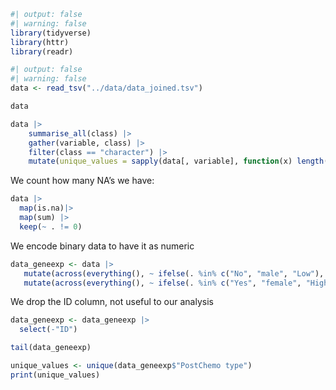 ```r

#| output: false
#| warning: false
library(tidyverse)
library(httr)
library(readr)

```

```r
#| output: false
#| warning: false
data <- read_tsv("../data/data_joined.tsv")
```

```r
data
```

```r
data |>
    summarise_all(class) |>
    gather(variable, class) |>
    filter(class == "character") |>
    mutate(unique_values = sapply(data[, variable], function(x) length(unique(x))))
```

We count how many NA's we have:

```r
data |>
  map(is.na)|>
  map(sum) |>
  keep(~ . != 0)
```

We encode binary data to have it as numeric

```r
data_geneexp <- data |>
   mutate(across(everything(), ~ ifelse(. %in% c("No", "male", "Low"), 0, .))) |>
   mutate(across(everything(), ~ ifelse(. %in% c("Yes", "female", "High"), 1, .)))


```

We drop the ID column, not useful to our analysis

```r
data_geneexp <- data_geneexp |>
  select(-"ID")
```

```r
tail(data_geneexp)
```

```r
unique_values <- unique(data_geneexp$"PostChemo type")
print(unique_values)
```
